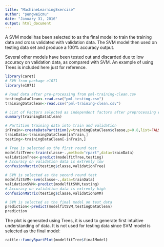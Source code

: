 ```yaml
---
title: "MachineLearningExercise"
author: "pengweicmu"
date: "January 31, 2016"
output: html_document
---
```


A SVM model has been selected to as the final model to train the training data and cross validated with validation data. The SVM model then used on testing data set and produce a 100% accuracy output.

Several other models have been tested out and discarded due to low accuracy on validation data, as compared with SVM. An example of using Trees is included here just for reference.

```r
library(caret)
# SVM from package e1071  
library(e1071)

# Read data after pre-processing from pml-training-clean.csv
testingDataClean<-read.csv("pml-testing.csv")
trainingDataClean<-read.csv("pml-training-clean.csv")

# List of Factors selected as independent factors after preprocessing of data
summary(trainingDataClean)

# Partition training data into train and validation
inTrain<-createDataPartition(y=trainingDataClean$classe,p=0.8,list=FALSE)
trainData<-trainingDataClean[inTrain,]
testing<-trainingDataClean[-inTrain,]

# Tree is selected as the first round test
modelfitTree<-train(classe~.,method="rpart",data=trainData)
validationTree<-predict(modelfitTree,testing)
# Accuracy on validation data is extremly low
confusionMatrix(testing$classe,validationTree)

# SVM is selected as the second round test
modelfitSVM<-svm(classe~.,data=trainData)
validationSVM<-predict(modelfitSVM,testing)
# Accuracy on validation data is extremly high
confusionMatrix(testing$classe,validationSVM)

# SVM is selected as the final model on test data
prediction<-predict(modelfitSVM,testingDataClean)
prediction
```

The plot is generated using Trees, it is used to generate first intuitive understanding of data. It is not used for testing data since SVM model is selected as the final model:

```r
rattle::fancyRpartPlot(modelfitTree$finalModel)
```


